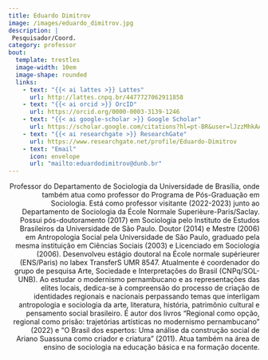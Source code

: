 ```yaml
---
title: Eduardo Dimitrov
image: /images/eduardo_dimitrov.jpg
description: |
 Pesquisador/Coord.
category: professor
bout:
  template: trestles
  image-width: 10em
  image-shape: rounded
  links:
    - text: "{{< ai lattes >}} Lattes"
      url: http://lattes.cnpq.br/4477727062911858
    - text: "{{< ai orcid >}} OrcID"
      url: https://orcid.org/0000-0003-3139-1246
    - text: "{{< ai google-scholar >}} Google Scholar"
      url: https://scholar.google.com/citations?hl=pt-BR&user=lJzzMhkAAAAJ
    - text: "{{< ai researchgate >}} ResearchGate"
      url: https://www.researchgate.net/profile/Eduardo-Dimitrov
    - text: "Email"
      icon: envelope
      url: "mailto:eduardodimitrov@dunb.br"
---
```


<div style="text-align: right">Professor do Departamento de Sociologia da Universidade de Brasília, onde também atua como professor do Programa de Pós-Graduação em Sociologia. Está como professor visitante (2022-2023) junto ao Departamento de Sociologia da École Normale Superièure-Paris/Saclay. Possui pós-doutoramento (2017) em Sociologia pelo Instituto de Estudos Brasileiros da Universidade de São Paulo. Doutor (2014) e Mestre (2006) em Antropologia Social pela Universidade de São Paulo, graduado pela mesma instituição em Ciências Sociais (2003) e Licenciado em Sociologia (2006). Desenvolveu estágio doutoral na École normale supérieurer (ENS/Paris) no labex TransferS UMR 8547. Atualmente é coordenador do grupo de pesquisa Arte, Sociedade e Interpretações do Brasil (CNPq/SOL-UNB). Ao estudar o modernismo pernambucano e as representações das elites locais, dedica-se à compreensão do processo de criação de identidades regionais e nacionais perpassando temas que interligam antropologia e sociologia da arte, literatura, história, patrimônio cultural e pensamento social brasileiro. É autor dos livros "Regional como opção, regional como prisão: trajetórias artísticas no modernismo pernambucano" (2022) e "O Brasil dos espertos: Uma análise da construção social de Ariano Suassuna como criador e criatura" (2011). Atua também na área de ensino de sociologia na educação básica e na formação docente.</div>


<!-- Google tag (gtag.js) -->
<script async src="https://www.googletagmanager.com/gtag/js?id=G-GB2MGT95N0"></script>
<script>
  window.dataLayer = window.dataLayer || [];
  function gtag(){dataLayer.push(arguments);}
  gtag('js', new Date());

  gtag('config', 'G-GB2MGT95N0');
</script>
